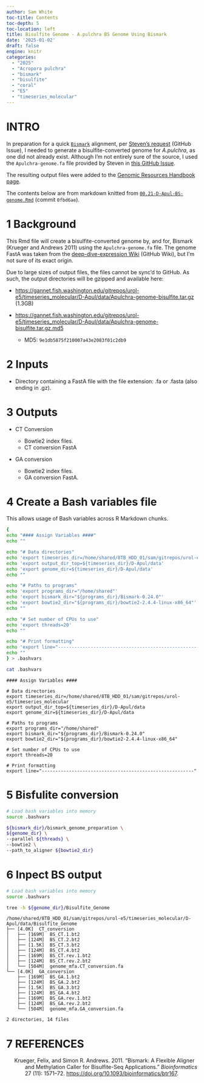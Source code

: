 ```yaml
---
author: Sam White
toc-title: Contents
toc-depth: 5
toc-location: left
title: Bisulfite Genome - A.pulchra BS Genome Using Bismark
date: '2025-01-02'
draft: false
engine: knitr
categories: 
  - "2025"
  - "Acropora pulchra"
  - "bismark"
  - "bisulfite"
  - "coral"
  - "E5"
  - "timeseries_molecular"
---
```

# INTRO

In preparation for a quick [`Bismark`](https://github.com/FelixKrueger/Bismark) alignment, per [Steven's request](https://github.com/RobertsLab/resources/issues/2063) (GitHub Issue), I needed to generate a bisulfite-converted genome for _A.pulchra_, as one did not already exist. Although I'm not entirely sure of the source, I used the `Apulchra-genome.fa` file provided by Steven in [this GitHub Issue](https://github.com/urol-e5/timeseries_molecular/issues/1#issue-2564344644).

The resulting output files were added to the [Genomic Resources Handbook page](https://robertslab.github.io/resources/Genomic-Resources/).

::: {.callout-note}
The contents below are from markdown knitted from [`00.21-D-Apul-BS-genome.Rmd`](https://github.com/urol-e5/timeseries_molecular/blob/0fbd6aed0eed0e35926cab13256bbb5c70445de8/D-Apul/code/00.21-D-Apul-BS-genome.Rmd) (commit `0fbd6ae`).
:::


# 1 Background

This Rmd file will create a bisulfite-converted genome by, and for,
Bismark (Krueger and Andrews 2011) using the `Apulchra-genome.fa` file.
The genome FastA was taken from the [deep-dive-expression
Wiki](https://github.com/urol-e5/deep-dive-expression/wiki/00-Genomic-Resources#acropora-pulchra)
(GitHub Wiki), but I’m not sure of its exact origin.

Due to large sizes of output files, the files cannot be sync’d to
GitHub. As such, the output directories will be gzipped and available
here:

- <https://gannet.fish.washington.edu/gitrepos/urol-e5/timeseries_molecular/D-Apul/data/Apulchra-genome-bisulfite.tar.gz>
  (1.3GB)

- <https://gannet.fish.washington.edu/gitrepos/urol-e5/timeseries_molecular/D-Apul/data/Apulchra-genome-bisulfite.tar.gz.md5>

  - MD5: `9e1db5875f210007a43e2083f01c2db9`

# 2 Inputs

- Directory containing a FastA file with the file extension: .fa or
  .fasta (also ending in .gz).

# 3 Outputs

- CT Conversion

  - Bowtie2 index files.
  - CT conversion FastA

- GA conversion

  - Bowtie2 index files.
  - GA conversion FastA.

# 4 Create a Bash variables file

This allows usage of Bash variables across R Markdown chunks.

``` bash
{
echo "#### Assign Variables ####"
echo ""

echo "# Data directories"
echo 'export timeseries_dir=/home/shared/8TB_HDD_01/sam/gitrepos/urol-e5/timeseries_molecular'
echo 'export output_dir_top=${timeseries_dir}/D-Apul/data'
echo 'export genome_dir=${timeseries_dir}/D-Apul/data'
echo ""

echo "# Paths to programs"
echo 'export programs_dir="/home/shared"'
echo 'export bismark_dir="${programs_dir}/Bismark-0.24.0"'
echo 'export bowtie2_dir="${programs_dir}/bowtie2-2.4.4-linux-x86_64"'
echo ""

echo "# Set number of CPUs to use"
echo 'export threads=20'
echo ""

echo "# Print formatting"
echo 'export line="--------------------------------------------------------"'
echo ""
} > .bashvars

cat .bashvars
```

    #### Assign Variables ####

    # Data directories
    export timeseries_dir=/home/shared/8TB_HDD_01/sam/gitrepos/urol-e5/timeseries_molecular
    export output_dir_top=${timeseries_dir}/D-Apul/data
    export genome_dir=${timeseries_dir}/D-Apul/data

    # Paths to programs
    export programs_dir="/home/shared"
    export bismark_dir="${programs_dir}/Bismark-0.24.0"
    export bowtie2_dir="${programs_dir}/bowtie2-2.4.4-linux-x86_64"

    # Set number of CPUs to use
    export threads=20

    # Print formatting
    export line="--------------------------------------------------------"

# 5 Bisfulite conversion

``` bash
# Load bash variables into memory
source .bashvars

${bismark_dir}/bismark_genome_preparation \
${genome_dir} \
--parallel ${threads} \
--bowtie2 \
--path_to_aligner ${bowtie2_dir}
```

# 6 Inpect BS output

``` bash
# Load bash variables into memory
source .bashvars

tree -h ${genome_dir}/Bisulfite_Genome
```

    /home/shared/8TB_HDD_01/sam/gitrepos/urol-e5/timeseries_molecular/D-Apul/data/Bisulfite_Genome
    ├── [4.0K]  CT_conversion
    │   ├── [169M]  BS_CT.1.bt2
    │   ├── [124M]  BS_CT.2.bt2
    │   ├── [1.5K]  BS_CT.3.bt2
    │   ├── [124M]  BS_CT.4.bt2
    │   ├── [169M]  BS_CT.rev.1.bt2
    │   ├── [124M]  BS_CT.rev.2.bt2
    │   └── [504M]  genome_mfa.CT_conversion.fa
    └── [4.0K]  GA_conversion
        ├── [169M]  BS_GA.1.bt2
        ├── [124M]  BS_GA.2.bt2
        ├── [1.5K]  BS_GA.3.bt2
        ├── [124M]  BS_GA.4.bt2
        ├── [169M]  BS_GA.rev.1.bt2
        ├── [124M]  BS_GA.rev.2.bt2
        └── [504M]  genome_mfa.GA_conversion.fa

    2 directories, 14 files

# 7 REFERENCES

<div id="refs" class="references csl-bib-body hanging-indent">

<div id="ref-krueger2011" class="csl-entry">

Krueger, Felix, and Simon R. Andrews. 2011. “Bismark: A Flexible Aligner
and Methylation Caller for Bisulfite-Seq Applications.” *Bioinformatics*
27 (11): 1571–72. <https://doi.org/10.1093/bioinformatics/btr167>.

</div>

</div>